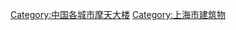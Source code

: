 {{Commonscat|Skyscrapers in Shanghai}}

[[Category:中国各城市摩天大楼|Category:中国各城市摩天大楼]]
[[Category:上海市建筑物|Category:上海市建筑物]]